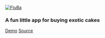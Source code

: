 [![FluBa](../../images/fluba.png)](http://arpeggi.at/fluffy-barnacle)

### A fun little app for buying exotic&nbsp;cakes

<a class="btn btn-primary" href="http://arpeggi.at/fluffy-barnacle">Demo</a>
<a class="btn btn-default" href="https://github.com/MellowArpeggiation/fluffy-barnacle">Source</a>
